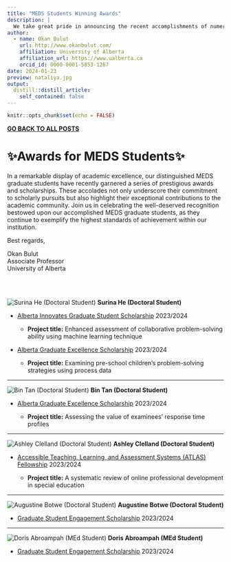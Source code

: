 ```yaml
---
title: "MEDS Students Winning Awards"
description: |
  We take great pride in announcing the recent accomplishments of numerous MEDS students who have been honored with awards.
author:
  - name: Okan Bulut
    url: http://www.okanbulut.com/
    affiliation: University of Alberta
    affiliation_url: https://www.ualberta.ca
    orcid_id: 0000-0001-5853-1267
date: 2024-01-23
preview: nataliya.jpg
output:
  distill::distill_article:
    self_contained: false
---
```


```r
knitr::opts_chunk$set(echo = FALSE)
```

[**GO BACK TO ALL POSTS**](https://okanbulut.github.io/meds/)


# ✨Awards for  MEDS Students✨

In a remarkable display of academic excellence, our distinguished MEDS graduate students have recently garnered a series of prestigious awards and scholarships. These accolades not only underscore their commitment to scholarly pursuits but also highlight their exceptional contributions to the academic community. Join us in celebrating the well-deserved recognition bestowed upon our accomplished MEDS graduate students, as they continue to exemplify the highest standards of achievement within our institution.

Best regards,

Okan Bulut  
Associate Professor  
University of Alberta

<br /> 
<br /> 


![Surina He (Doctoral Student)](Surina.jpg)
**Surina He (Doctoral Student)** 

* [Alberta Innovates Graduate Student Scholarship](https://www.ualberta.ca/graduate-studies/awards-and-funding/scholarships/ab-innovates/ai-graduate-student-scholarship.html) 2023/2024

  * **Project title:** Enhanced assessment of collaborative problem-solving ability using machine learning technique

* [Alberta Graduate Excellence Scholarship](https://www.ualberta.ca/graduate-studies/awards-and-funding/scholarships/ages.html) 2023/2024

  * **Project title:** Examining pre-school children’s problem-solving strategies using process data

***

![Bin Tan (Doctoral Student)](Bin.jpeg)
**Bin Tan (Doctoral Student)**

* [Alberta Graduate Excellence Scholarship](https://www.ualberta.ca/graduate-studies/awards-and-funding/scholarships/ages.html) 2023/2024

  * **Project title:** Assessing the value of examinees’ response time profiles
  

***

![Ashley Clelland (Doctoral Student)](Ashley.jpg)
**Ashley Clelland (Doctoral Student)** 

* [Accessible Teaching, Learning, and Assessment Systems (ATLAS) Fellowship](https://atlas.ku.edu/research_fellowship) 2023/2024

  * **Project title:** A systematic review of online professional development in special education


***

![Augustine Botwe (Doctoral Student)](Agustine.png)
**Augustine Botwe (Doctoral Student)**

* [Graduate Student Engagement Scholarship](https://www.ualberta.ca/graduate-studies/awards-and-funding/scholarships/graduate-student-engagement-scholarship.html) 2023/2024

***

![Doris Abroampah (MEd Student)](Doris.png)
**Doris Abroampah (MEd Student)**

* [Graduate Student Engagement Scholarship](https://www.ualberta.ca/graduate-studies/awards-and-funding/scholarships/graduate-student-engagement-scholarship.html) 2023/2024

